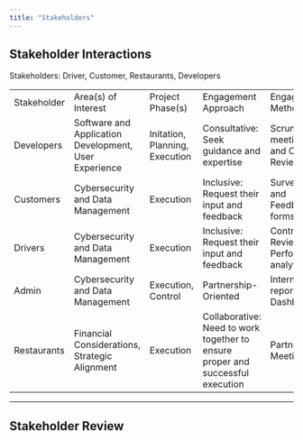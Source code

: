 ```yaml
---
title: "Stakeholders"
---
```


## Stakeholder Interactions

Stakeholders: Driver, Customer, Restaurants, Developers

<table>
        <tr style={{"border": "2px solid", "font-weight": "800"}}>
            <td style={{"border": "2px solid"}} width = "120px" height = "30px">Stakeholder</td>
            <td style={{"border": "2px solid"}} width = "120px" height = "30px">Area(s) of Interest</td>
            <td style={{"border": "2px solid"}} width = "120px" height = "30px">Project Phase(s)</td>
            <td style={{"border": "2px solid"}} width = "120px" height = "30px">Engagement Approach</td>
            <td style={{"border": "2px solid"}} width = "120px" height = "30px">Engagement Method</td>
            <td style={{"border": "2px solid"}} width = "120px" height = "30px">Frequency</td>
        </tr>
        <tr style={{"border": "1px solid"}}>
            <td style={{"border": "1px solid"}} width = "120px" height = "30px">Developers</td>
            <td style={{"border": "1px solid"}} width = "120px" height = "30px">Software and Application Development, User Experience</td>
            <td style={{"border": "1px solid"}} width = "120px" height = "30px">Initation, Planning, Execution</td>
            <td style={{"border": "1px solid"}} width = "120px" height = "30px">Consultative: Seek guidance and expertise</td>
            <td style={{"border": "1px solid"}} width = "120px" height = "30px">Scrum meetings and Code Reviews</td>
            <td style={{"border": "1px solid"}} width = "120px" height = "30px">Daily or as needed</td>
        </tr>
        <tr style={{"border": "1px solid"}}>
            <td style={{"border": "1px solid"}} width = "120px" height = "30px">Customers</td>
            <td style={{"border": "1px solid"}} width = "120px" height = "30px">Cybersecurity and Data Management</td>
            <td style={{"border": "1px solid"}} width = "120px" height = "30px">Execution</td>
            <td style={{"border": "1px solid"}} width = "120px" height = "30px">Inclusive: Request their input and feedback</td>
            <td style={{"border": "1px solid"}} width = "120px" height = "30px">Surveries and Feedback forms</td>
            <td style={{"border": "1px solid"}} width = "120px" height = "30px">Monthly or per release</td>
        </tr>
        <tr style={{"border": "1px solid"}}>
            <td style={{"border": "1px solid"}} width = "120px" height = "30px">Drivers</td>
            <td style={{"border": "1px solid"}} width = "120px" height = "30px">Cybersecurity and Data Management</td>
            <td style={{"border": "1px solid"}} width = "120px" height = "30px">Execution</td>
            <td style={{"border": "1px solid"}} width = "120px" height = "30px">Inclusive: Request their input and feedback</td>
            <td style={{"border": "1px solid"}} width = "120px" height = "30px">Contract Reviews and Performance analytics</td>
            <td style={{"border": "1px solid"}} width = "120px" height = "30px">Weekly or as needed</td>
        </tr>
        <tr style={{"border": "1px solid"}}>
            <td style={{"border": "1px solid"}} width = "120px" height = "30px">Admin</td>
            <td style={{"border": "1px solid"}} width = "120px" height = "30px">Cybersecurity and Data Management</td>
            <td style={{"border": "1px solid"}} width = "120px" height = "30px">Execution, Control</td>
            <td style={{"border": "1px solid"}} width = "120px" height = "30px">Partnership-Oriented</td>
            <td style={{"border": "1px solid"}} width = "120px" height = "30px">Internal reports and Dashboards</td>
            <td style={{"border": "1px solid"}} width = "120px" height = "30px">Weekly</td>
        </tr>
        <tr style={{"border": "1px solid"}}>
            <td style={{"border": "1px solid"}} width = "120px" height = "30px">Restaurants</td>
            <td style={{"border": "1px solid"}} width = "120px" height = "30px">Financial Considerations, Strategic Alignment</td>
            <td style={{"border": "1px solid"}} width = "120px" height = "30px">Execution</td>
            <td style={{"border": "1px solid"}} width = "120px" height = "30px">Collaborative: Need to work together to ensure proper and successful execution</td>
            <td style={{"border": "1px solid"}} width = "120px" height = "30px">Partnership Meetings</td>
            <td style={{"border": "1px solid"}} width = "120px" height = "30px">Monthly or bi-Monthly</td>
        </tr>
    </table>

---

## Stakeholder Review